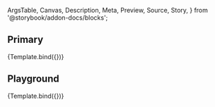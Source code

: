 <!-- @prettier -->

  ArgsTable,
  Canvas,
  Description,
  Meta,
  Preview,
  Source,
  Story,
} from '@storybook/addon-docs/blocks';



<Meta
  title="Material UI/OutlinedInput"
  component={OutlinedInput}
  argTypes={argTypes}
/>

<Description of={OutlinedInput} />

## Primary

<Canvas>
  <Story
    name="Primary"
    args={{
      autoFocus: false,
      disabled: false,
      multiline: false,
      placeholder: 'Placeholder',
    }}
  >
    {Template.bind({})}
  </Story>
</Canvas>

## Playground

<Canvas isColumn>
  <Source language="jsx" story="Playground" />
  <Story
    name="Playground"
    args={{
      autoFocus: false,
      disabled: false,
      multiline: false,
      color: 'primary',
      placeholder: 'Placeholder',
    }}
  >
    {Template.bind({})}
  </Story>
  <ArgsTable story="Playground" />
</Canvas>
